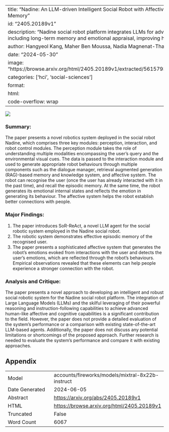 
---
title: "Nadine: An LLM-driven Intelligent Social Robot with Affective Capabilities and Human-like Memory"
id: "2405.20189v1"
description: "Nadine social robot platform integrates LLMs for advanced human-like capabilities, including long-term memory and emotional appraisal, improving human-robot interaction."
author: Hangyeol Kang, Maher Ben Moussa, Nadia Magnenat-Thalmann
date: "2024-05-30"
image: "https://browse.arxiv.org/html/2405.20189v1/extracted/5615793/imgs/system_architecture.png"
categories: ['hci', 'social-sciences']
format:
  html:
    code-overflow: wrap
---

![](https://browse.arxiv.org/html/2405.20189v1/extracted/5615793/imgs/system_architecture.png)

### Summary:

The paper presents a novel robotics system deployed in the social robot Nadine, which comprises three key modules: perception, interaction, and robot control modules. The perception module takes the role of understanding multiple modalities encompassing the user’s query and the environmental visual cues. The data is passed to the interaction module and used to generate appropriate robot behaviours through multiple components such as the dialogue manager, retrieval augmented generation (RAG)-based memory and knowledge system, and affective system. The robot can recognise the user (once the user has already interacted with it in the past time), and recall the episodic memory. At the same time, the robot generates its emotional internal states and reflects the emotion in generating its behaviour. The affective system helps the robot establish better connections with people.

### Major Findings:

1. The paper introduces SoR-ReAct, a novel LLM agent for the social robotic system employed in the Nadine social robot.
2. The robotic system demonstrates effective episodic memory of the recognised user.
3. The paper presents a sophisticated affective system that generates the robot’s emotions evoked from interactions with the user and detects the user’s emotions, which are reflected through the robot’s behaviours. Empirical observations revealed that these elements can help people experience a stronger connection with the robot.

### Analysis and Critique:

The paper presents a novel approach to developing an intelligent and robust social robotic system for the Nadine social robot platform. The integration of Large Language Models (LLMs) and the skilful leveraging of their powerful reasoning and instruction-following capabilities to achieve advanced human-like affective and cognitive capabilities is a significant contribution to the field. However, the paper does not provide a detailed evaluation of the system's performance or a comparison with existing state-of-the-art LLM-based agents. Additionally, the paper does not discuss any potential limitations or shortcomings of the proposed approach. Further research is needed to evaluate the system's performance and compare it with existing approaches.

## Appendix

|          |          |
|----------|----------|
| Model     | accounts/fireworks/models/mixtral-8x22b-instruct       |
| Date Generated     | 2024-06-05       |
| Abstract | [https://arxiv.org/abs/2405.20189v1](https://arxiv.org/abs/2405.20189v1)        |
| HTML     | [https://browse.arxiv.org/html/2405.20189v1](https://browse.arxiv.org/html/2405.20189v1)       |
| Truncated       | False       |
| Word Count       | 6067       |